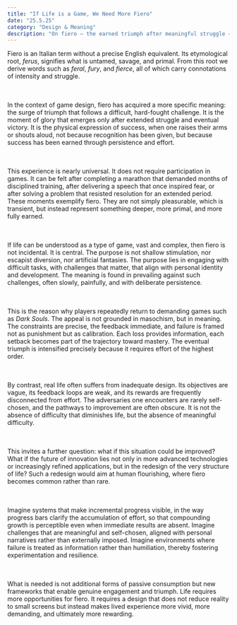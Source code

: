 ```yaml
---
title: "If Life is a Game, We Need More Fiero"
date: "25.5.25"
category: "Design & Meaning"
description: "On fiero — the earned triumph after meaningful struggle — and why life needs more of it."
---
```


Fiero is an Italian term without a precise English equivalent. Its etymological root, *ferus*, signifies what is untamed, savage, and primal. From this root we derive words such as *feral*, *fury*, and *fierce*, all of which carry connotations of intensity and struggle.  
<br/><br/>

In the context of game design, fiero has acquired a more specific meaning: the surge of triumph that follows a difficult, hard-fought challenge. It is the moment of glory that emerges only after extended struggle and eventual victory. It is the physical expression of success, when one raises their arms or shouts aloud, not because recognition has been given, but because success has been earned through persistence and effort.  
<br/><br/>

This experience is nearly universal. It does not require participation in games. It can be felt after completing a marathon that demanded months of disciplined training, after delivering a speech that once inspired fear, or after solving a problem that resisted resolution for an extended period. These moments exemplify fiero. They are not simply pleasurable, which is transient, but instead represent something deeper, more primal, and more fully earned.  
<br/><br/>

If life can be understood as a type of game, vast and complex, then fiero is not incidental. It is central. The purpose is not shallow stimulation, nor escapist diversion, nor artificial fantasies. The purpose lies in engaging with difficult tasks, with challenges that matter, that align with personal identity and development. The meaning is found in prevailing against such challenges, often slowly, painfully, and with deliberate persistence.  
<br/><br/>

This is the reason why players repeatedly return to demanding games such as *Dark Souls*. The appeal is not grounded in masochism, but in meaning. The constraints are precise, the feedback immediate, and failure is framed not as punishment but as calibration. Each loss provides information, each setback becomes part of the trajectory toward mastery. The eventual triumph is intensified precisely because it requires effort of the highest order.  
<br/><br/>

By contrast, real life often suffers from inadequate design. Its objectives are vague, its feedback loops are weak, and its rewards are frequently disconnected from effort. The adversaries one encounters are rarely self-chosen, and the pathways to improvement are often obscure. It is not the absence of difficulty that diminishes life, but the absence of meaningful difficulty.  
<br/><br/>

This invites a further question: what if this situation could be improved? What if the future of innovation lies not only in more advanced technologies or increasingly refined applications, but in the redesign of the very structure of life? Such a redesign would aim at human flourishing, where fiero becomes common rather than rare.  
<br/><br/>

Imagine systems that make incremental progress visible, in the way progress bars clarify the accumulation of effort, so that compounding growth is perceptible even when immediate results are absent. Imagine challenges that are meaningful and self-chosen, aligned with personal narratives rather than externally imposed. Imagine environments where failure is treated as information rather than humiliation, thereby fostering experimentation and resilience.  
<br/><br/>

What is needed is not additional forms of passive consumption but new frameworks that enable genuine engagement and triumph. Life requires more opportunities for fiero. It requires a design that does not reduce reality to small screens but instead makes lived experience more vivid, more demanding, and ultimately more rewarding.  
<br/><br/>
